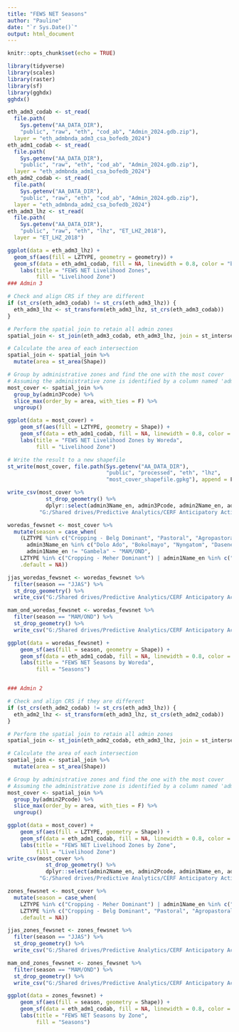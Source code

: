 ```yaml
---
title: "FEWS NET Seasons"
author: "Pauline"
date: "`r Sys.Date()`"
output: html_document
---
```


```r
knitr::opts_chunk$set(echo = TRUE)
```

```r
library(tidyverse)
library(scales)
library(raster)
library(sf)
library(gghdx)
gghdx()
```

```r
eth_adm3_codab <- st_read(
  file.path(
    Sys.getenv("AA_DATA_DIR"),
    "public", "raw", "eth", "cod_ab", "Admin_2024.gdb.zip"), 
  layer = "eth_admbnda_adm3_csa_bofedb_2024")
eth_adm1_codab <- st_read(
  file.path(
    Sys.getenv("AA_DATA_DIR"),
    "public", "raw", "eth", "cod_ab", "Admin_2024.gdb.zip"), 
  layer = "eth_admbnda_adm1_csa_bofedb_2024")
eth_adm2_codab <- st_read(
  file.path(
    Sys.getenv("AA_DATA_DIR"),
    "public", "raw", "eth", "cod_ab", "Admin_2024.gdb.zip"), 
  layer = "eth_admbnda_adm2_csa_bofedb_2024")
eth_adm3_lhz <- st_read(
  file.path(
    Sys.getenv("AA_DATA_DIR"),
    "public", "raw", "eth", "lhz", "ET_LHZ_2018"), 
  layer = "ET_LHZ_2018")

ggplot(data = eth_adm3_lhz) +
  geom_sf(aes(fill = LZTYPE, geometry = geometry)) + 
  geom_sf(data = eth_adm1_codab, fill = NA, linewidth = 0.8, color = "black") +
    labs(title = "FEWS NET Livelihood Zones",
         fill = "Livelihood Zone")
### Admin 3

# Check and align CRS if they are different
if (st_crs(eth_adm3_codab) != st_crs(eth_adm3_lhz)) {
  eth_adm3_lhz <- st_transform(eth_adm3_lhz, st_crs(eth_adm3_codab))
}

# Perform the spatial join to retain all admin zones
spatial_join <- st_join(eth_adm3_codab, eth_adm3_lhz, join = st_intersects)

# Calculate the area of each intersection
spatial_join <- spatial_join %>%
  mutate(area = st_area(Shape))

# Group by administrative zones and find the one with the most cover
# Assuming the administrative zone is identified by a column named 'admin_zone'
most_cover <- spatial_join %>%
  group_by(admin3Pcode) %>%
  slice_max(order_by = area, with_ties = F) %>%
  ungroup()

ggplot(data = most_cover) +
    geom_sf(aes(fill = LZTYPE, geometry = Shape)) + 
    geom_sf(data = eth_adm1_codab, fill = NA, linewidth = 0.8, color = "black") +
    labs(title = "FEWS NET Livelihood Zones by Woreda",
         fill = "Livelihood Zone")

# Write the result to a new shapefile
st_write(most_cover, file.path(Sys.getenv("AA_DATA_DIR"), 
                               "public", "processed", "eth", "lhz", 
                               "most_cover_shapefile.gpkg"), append = F)

write_csv(most_cover %>%
            st_drop_geometry() %>%
            dplyr::select(admin3Name_en, admin3Pcode, admin2Name_en, admin2Pcode, admin1Name_en, admin1Pcode, LZTYPE), 
          "G:/Shared drives/Predictive Analytics/CERF Anticipatory Action/Ethiopia/2024/Trigger Development/fewsnet_lhz_woredas.csv")

woredas_fewsnet <- most_cover %>%
  mutate(season = case_when(
    (LZTYPE %in% c("Cropping - Belg Dominant", "Pastoral", "Agropastoral") |
      admin3Name_en %in% c("Dolo Ado", "Bokolmayo", "Nyngatom", "Dasenech /Kuraz")) & 
      admin1Name_en != "Gambela" ~ "MAM/OND",
    LZTYPE %in% c("Cropping - Meher Dominant") | admin1Name_en %in% c("Gambela") ~ "JJAS",
    .default = NA))

jjas_woredas_fewsnet <- woredas_fewsnet %>%
  filter(season == "JJAS") %>%
  st_drop_geometry() %>%
  write_csv("G:/Shared drives/Predictive Analytics/CERF Anticipatory Action/Ethiopia/2024/Trigger Development/jjas_woredas_fewsnet.csv")

mam_ond_woredas_fewsnet <- woredas_fewsnet %>%
  filter(season == "MAM/OND") %>%
  st_drop_geometry() %>%
  write_csv("G:/Shared drives/Predictive Analytics/CERF Anticipatory Action/Ethiopia/2024/Trigger Development/mam_ond_woredas_fewsnet.csv")

ggplot(data = woredas_fewsnet) +
    geom_sf(aes(fill = season, geometry = Shape)) + 
    geom_sf(data = eth_adm1_codab, fill = NA, linewidth = 0.8, color = "black") +
    labs(title = "FEWS NET Seasons by Woreda",
         fill = "Seasons")



```

```r
### Admin 2

# Check and align CRS if they are different
if (st_crs(eth_adm2_codab) != st_crs(eth_adm3_lhz)) {
  eth_adm2_lhz <- st_transform(eth_adm3_lhz, st_crs(eth_adm2_codab))
}

# Perform the spatial join to retain all admin zones
spatial_join <- st_join(eth_adm2_codab, eth_adm3_lhz, join = st_intersects)

# Calculate the area of each intersection
spatial_join <- spatial_join %>%
  mutate(area = st_area(Shape))

# Group by administrative zones and find the one with the most cover
# Assuming the administrative zone is identified by a column named 'admin_zone'
most_cover <- spatial_join %>%
  group_by(admin2Pcode) %>%
  slice_max(order_by = area, with_ties = F) %>%
  ungroup()

ggplot(data = most_cover) +
    geom_sf(aes(fill = LZTYPE, geometry = Shape)) + 
    geom_sf(data = eth_adm1_codab, fill = NA, linewidth = 0.8, color = "black") +
    labs(title = "FEWS NET Livelihood Zones by Zone",
         fill = "Livelihood Zone")
write_csv(most_cover %>%
            st_drop_geometry() %>%
            dplyr::select(admin2Name_en, admin2Pcode, admin1Name_en, admin1Pcode, LZTYPE), 
          "G:/Shared drives/Predictive Analytics/CERF Anticipatory Action/Ethiopia/2024/Trigger Development/fewsnet_lhz_zones.csv")

zones_fewsnet <- most_cover %>%
  mutate(season = case_when(
    LZTYPE %in% c("Cropping - Meher Dominant") | admin1Name_en %in% c("Gambela") ~ "JJAS",
    LZTYPE %in% c("Cropping - Belg Dominant", "Pastoral", "Agropastoral") ~ "MAM/OND",
    .default = NA))

jjas_zones_fewsnet <- zones_fewsnet %>%
  filter(season == "JJAS") %>%
  st_drop_geometry() %>%
  write_csv("G:/Shared drives/Predictive Analytics/CERF Anticipatory Action/Ethiopia/2024/Trigger Development/jjas_zones_fewsnet.csv")

mam_ond_zones_fewsnet <- zones_fewsnet %>%
  filter(season == "MAM/OND") %>%
  st_drop_geometry() %>%
  write_csv("G:/Shared drives/Predictive Analytics/CERF Anticipatory Action/Ethiopia/2024/Trigger Development/mam_ond_zones_fewsnet.csv")

ggplot(data = zones_fewsnet) +
    geom_sf(aes(fill = season, geometry = Shape)) + 
    geom_sf(data = eth_adm1_codab, fill = NA, linewidth = 0.8, color = "black") +
    labs(title = "FEWS NET Seasons by Zone",
         fill = "Seasons")
```

